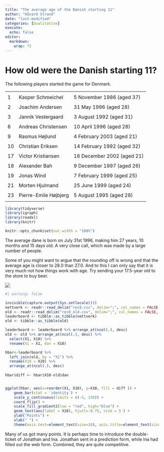 ```yaml
---
title: "The average age of the Danish starting 11"
author: "Håvard Strand"
date: "last-modified"
categories: [Qualitative]
execute:
  echo: false
editor: 
  markdown: 
    wrap: 72
---
```


# How old were the Danish starting 11?

The following players started the game for Denmark.

|     |                       |                            |
|-----|-----------------------|----------------------------|
|     |                       |                            |
| 1   | Kasper Schmeichel     | 5 November 1986 (aged 37)  |
|     |                       |                            |
| 2   | Joachim Andersen      | 31 May 1996 (aged 28)      |
|     |                       |                            |
| 3   | Jannik Vestergaard    | 3 August 1992 (aged 31)    |
|     |                       |                            |
| 6   | Andreas Christensen   | 10 April 1996 (aged 28)    |
|     |                       |                            |
| 9   | Rasmus Højlund        | 4 February 2003 (aged 21)  |
|     |                       |                            |
| 10  | Christian Eriksen     | 14 February 1992 (aged 32) |
|     |                       |                            |
| 17  | Victor Kristiansen    | 16 December 2002 (aged 21) |
|     |                       |                            |
| 18  | Alexander Bah         | 9 December 1997 (aged 26)  |
|     |                       |                            |
| 19  | Jonas Wind            | 7 February 1999 (aged 25)  |
|     |                       |                            |
| 21  | Morten Hjulmand       | 25 June 1999 (aged 24)     |
|     |                       |                            |
| 23  | Pierre-Emile Højbjerg | 5 August 1995 (aged 28)    |
|     |                       |                            |

```r

library(tidyverse)
library(igraph)
library(readxl)
library(knitr)

knitr::opts_chunk$set(out.width = "100%")

```

The average dane is born on July 31st 1996, making him 27 years, 10
months and 15 days old. A very close call, which was made by a large
number of people. 

Some of you might want to argue that the rounding off
is wrong and that the average age is closer to 28.0 than 27.0. And to
this I can only say that it is very much not how things work with age.
Try sending your 17.5-year old to the store to buy beer.

![](R.png)



```r
#| warning: false

invisible(capture.output(Sys.setlocale()))
nettverk <- readr::read_delim("res9.csv", delim=";", col_names = FALSE, locale = locale(encoding = "UTF-8"))
old <- readr::read_delim("res9_old.csv", delim=";", col_names = FALSE, locale = locale(encoding = "UTF-8"))
leaderboard <- tibble::as_tibble(nettverk)
old <- tibble::as_tibble(old)

leaderboard <- leaderboard %>% arrange_at(ncol(.), desc)
old <- old %>% arrange_at(ncol(.), desc) %>% 
  select(X1, X10) %>% 
  rename(X1 = X1, dan = X10)

hbar<-leaderboard %>% 
  left_join(old, by = "X1") %>% 
  rename(X10 = X10) %>% 
  arrange_at(ncol(.), desc)
  
hbar$diff <- hbar$X10-old$dan


ggplot(hbar, aes(x=reorder(X1, X10), y=X10, fill = diff )) + 
    geom_bar(stat = 'identity') + 
    scale_y_continuous(limits = c(-5, 230)) +
    coord_flip() + 
    scale_fill_gradient2(low = "red", high="blue") +
    geom_text(aes(label = X10), hjust=-0.75, size = 5 ) + 
    ylab("Points") +
    xlab(" ") +
    theme(axis.text=element_text(size=18), axis.title=element_text(size=18,face="bold"))
```

Many of us got many points. It is perhaps time to introduce the double-ticket of Jonathan and Ina. Jonathan sent in a prediction form, while Ina had filled out the web form. Combined, they are quite competitive.
